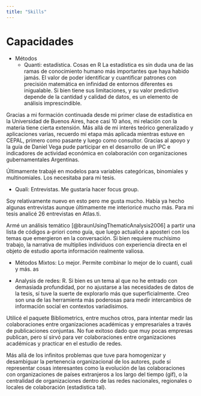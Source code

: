 ```yaml
---
title: "Skills"
---
```


# Capacidades 

* Métodos
    * Quanti: estadística. Cosas en R
La estadística es sin duda una de las ramas de conocimiento humano más importantes que haya habido jamás. El valor de poder identificar y cuantificar patrones con precisión matemática en infinidad de entornos diferentes es inigualable. Si bien tiene sus limitaciones, y su valor predictivo depende de la cantidad y calidad de datos, es un elemento de análisis imprescindible. 

Gracias a mi formación continuada desde mi primer clase de estadística en la Universidad de Buenos Aires, hace casi 10 años, mi relación con la materia tiene cierta extensión. Más allá de mi interés teórico generalizado y aplicaciones varias, recuerdo mi etapa más aplicada mientras estuve en CEPAL, primero como pasante y luego como consultor. Gracias al apoyo y la guía de Daniel Vega pude participar en el desarrollo de un IPC e indicadores de actividad económica en colaboración con organizaciones gubernamentales Argentinas. 

Últimamente trabajé en modelos para variables categóricas, binomiales y multinomiales. Los necesitaba para mi tesis.  

* Quali:  Entrevistas. Me gustaría hacer focus group. 

Soy relativamente nuevo en esto pero me gusta mucho. Había ya hecho algunas entrevistas aunque últimamente me interioricé mucho más. Para mi tesis analicé 26 entrevistas en Atlas.ti.

Armé un análisis temático [@braunUsingThematicAnalysis2006] a partir una lista de códigos a-priori como guía, que luego actualicé a aposteri con los temas que emergieron en la conversación. Si bien requiere muchísimo trabajo, la narrativa de multiplies individuos con experiencia directa en el objeto de estudio aporta información realmente valiosa. 




* Métodos Mixtos: Lo mejor. Permite combinar lo mejor de lo cuanti, cuali y más. 
as



* Analysis de redes: R.
Si bien es un tema al que no he entrado con demasiada profundidad, por no ajustarse a las necesidades de datos de la tesis, sí tuve la suerte de explorarlo más que superficialmente. Creo son una de las herramienta más poderosas para medir intercambios de información social en contextos variadísimos.  

Utilicé el paquete Bibliometrics, entre muchos otros, para intentar medir las colaboraciones entre organizaciones académicas y empresariales a través de publicaciones conjuntas. No fue exitoso dado que muy pocas empresas publican, pero sí sirvó para ver colaboraciones entre organizaciones académicas y practicar en el estudio de redes. 

Más allá de los infinitos problemas que tuve para homogenizar y desambiguar la pertenencia organizacional de los autores, pude sí representar cosas interesantes como la evolución de las colaboraciones con organizaciones de países extranjeros a los largo del tiempo (gif), o la centralidad de organizaciones dentro de las redes nacionales, regionales o locales de colaboración (estadistica tal).  